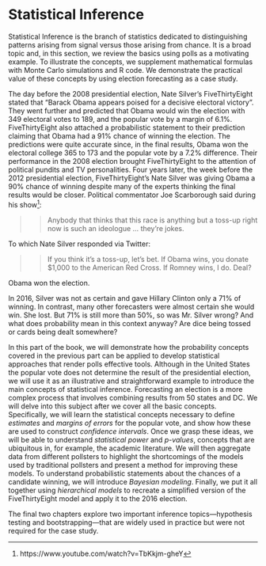 # Statistical Inference {.unnumbered}

Statistical Inference is the branch of statistics dedicated to distinguishing patterns arising from signal versus those arising from chance. It is a broad topic and, in this section, we review the basics using polls as a motivating example. To illustrate the concepts, we supplement mathematical formulas with Monte Carlo simulations and R code. We demonstrate the practical value of these concepts by using election forecasting as a case study.

The day before the 2008 presidential election, Nate Silver's FiveThirtyEight stated that "Barack Obama appears poised for a decisive electoral victory". They went further and predicted that Obama would win the election with 349 electoral votes to 189, and the popular vote by a margin of 6.1%. FiveThirtyEight also attached a probabilistic statement to their prediction claiming that Obama had a 91% chance of winning the election. The predictions were quite accurate since, in the final results, Obama won the electoral college 365 to 173 and the popular vote by a 7.2% difference. Their performance in the 2008 election brought FiveThirtyEight to the attention of political pundits and TV personalities. Four years later, the week before the 2012 presidential election, FiveThirtyEight's Nate Silver was giving Obama a 90% chance of winning despite many of the experts thinking the final results would be closer. Political commentator Joe Scarborough said during his show[^models-1]:

[^models-1]: https://www.youtube.com/watch?v=TbKkjm-gheY

> > Anybody that thinks that this race is anything but a toss-up right now is such an ideologue ... they're jokes.

To which Nate Silver responded via Twitter:

> > If you think it's a toss-up, let's bet. If Obama wins, you donate \$1,000 to the American Red Cross. If Romney wins, I do. Deal?

Obama won the election.

In 2016, Silver was not as certain and gave Hillary Clinton only a 71% of winning. In contrast, many other forecasters were almost certain she would win. She lost. But 71% is still more than 50%, so was Mr. Silver wrong? And what does probability mean in this context anyway? Are dice being tossed or cards being dealt somewhere?

In this part of the book, we will demonstrate how the probability concepts covered in the previous part can be applied to develop statistical approaches that render polls effective tools. Although in the United States the popular vote does not determine the result of the presidential election, we will use it as an illustrative and straightforward example to introduce the main concepts of statistical inference. Forecasting an election is a more complex process that involves combining results from 50 states and DC. We will delve into this subject after we cover all the basic concepts. Specifically, we will learn the statistical concepts necessary to define *estimates* and *margins of errors* for the popular vote, and show how these are used to construct *confidence intervals*. Once we grasp these ideas, we will be able to understand *statistical power* and *p-values*, concepts that are ubiquitous in, for example, the academic literature. We will then aggregate data from different pollsters to highlight the shortcomings of the models used by traditional pollsters and present a method for improving these models. To understand probabilistic statements about the chances of a candidate winning, we will introduce *Bayesian modeling*. Finally, we put it all together using *hierarchical models* to recreate a simplified version of the FiveThirtyEight model and apply it to the 2016 election.  

The final two chapters explore two important inference topics—hypothesis testing and bootstrapping—that are widely used in practice but were not required for the case study.

